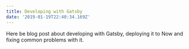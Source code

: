 ```yaml
---
title: Developing with Gatsby
date: '2019-01-19T22:40:34.169Z'
---
```


Here be blog post about developing with Gatsby, deploying it to Now and fixing common problems with it.
